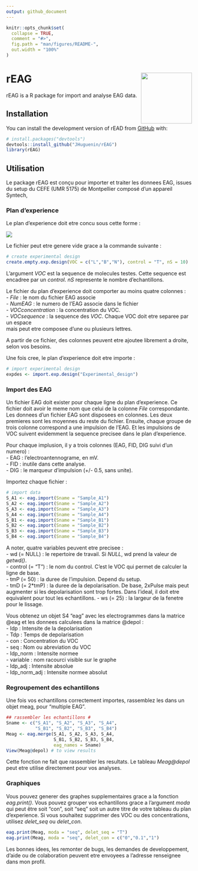 ```yaml
---
output: github_document
---
```


<!-- README.md is generated from README.Rmd. Please edit that file -->

```r
knitr::opts_chunk$set(
  collapse = TRUE,
  comment = "#>",
  fig.path = "man/figures/README-",
  out.width = "100%"
)
```

# rEAG <a href='https://github.com/JHuguenin/rEAG'><img src="https://raw.githubusercontent.com/JHuguenin/rEAG/master/inst/img/logo_rEAG_1.png" align="right" height="138"/></a>

<!-- badges: start -->
<!-- badges: end -->

rEAG is a R package for import and analyse EAG data. 

## Installation

You can install the development version of rEAD from [GitHub](https://github.com/) with:

``` r
# install.packages("devtools")
devtools::install_github("JHuguenin/rEAG")
library(rEAG)
```

## Utilisation

Le package rEAG est conçu pour importer et traiter les donnees EAG, issues du setup du CEFE (UMR 5175) de Montpellier composé d'un appareil Syntech,

### Plan d'experience

Le plan d'experience doit etre concu sous cette forme :  
  
  
<img src="https://raw.githubusercontent.com/JHuguenin/rEAG/master/inst/img/expdes_table.png" align="center"/>

Le fichier peut etre genere vide grace a la commande suivante : 
```r
# create experimental design
create.empty.exp.design(VOC = c("L","B","N"), control = "T", nS = 10)
```
L'argument *VOC* est la sequence de molecules testes. Cette sequence est encadree 
par un *control*. *nS* represente le nombre d'echantillons.  

Le fichier du plan d'experience doit comporter au moins quatre colonnes :  
- *File* : le nom du fichier EAG associe  
- *NumEAG* : le numero de l'EAG associe dans le fichier  
- *VOCconcentration* : la concentration du VOC.   
- *VOCsequence* : la sequence des *VOC*. Chaque VOC doit etre separee par un espace   
mais peut etre composee d'une ou plusieurs lettres.   

A partir de ce fichier, des colonnes peuvent etre ajoutee librement a droite, selon vos besoins. 

Une fois cree, le plan d'experience doit etre importe :

```r
# import experimental design
expdes <- import.exp.design("Experimental_design")
```

### Import des EAG

Un fichier EAG doit exister pour chaque ligne du plan d'experience. Ce fichier doit avoir le meme
nom que celui de la colonne *File* correspondante. Les donnees d'un fichier EAG sont disposees en
colonnes. Les deux premieres sont les moyennes du reste du fichier. Ensuite, chaque groupe de trois 
colonne correspond a une impulsion de l'EAG. Et les impulsions de VOC suivent evidemment la sequence precisee dans le plan d'experience.   
  
Pour chaque implusion, il y a trois colonnes (EAG, FID, DIG suivi d'un numero) :    
- EAG : l'electroantennograme, en mV.   
- FID : inutile dans cette analyse.   
- DIG : le marqueur d'impulsion (+/- 0.5, sans unite). 

Importez chaque fichier : 

```r
# import data
S_A1 <- eag.import(Sname = "Sample_A1")
S_A2 <- eag.import(Sname = "Sample_A2")
S_A3 <- eag.import(Sname = "Sample_A3")
S_A4 <- eag.import(Sname = "Sample_A4")
S_B1 <- eag.import(Sname = "Sample_B1")
S_B2 <- eag.import(Sname = "Sample_B2")
S_B3 <- eag.import(Sname = "Sample_B3")
S_B4 <- eag.import(Sname = "Sample_B4")
```

A noter, quatre variables peuvent etre precisee :   
- wd (= NULL) : le repertoire de travail. Si *NULL*, wd prend la valeur de *getwd()*.  
- control (= "T") : le nom du control. C'est le VOC qui permet de calculer la ligne de base.       
- tmP (= 50) : la duree de l'impulsion. Depend du setup.  
- tmD (= 2*tmP) : la duree de la depolarisation. De base, 2xPulse mais peut augmenter si les depolarisation sont trop fortes. Dans l'ideal, il doit etre equivalent pour tout les echantillons. 
- ws (= 25) : la largeur de la fenetre pour le lissage.   

Vous obtenez un objet S4 "eag" avec les electrogrammes dans la matrice @eag et les
donnees calculees dans la matrice @depol :    
- Idp : Intensite de la depolarisation  
- Tdp : Temps de depolarisation  
- con : Concentration du VOC  
- seq : Nom ou abreviation du VOC  
- Idp_norm : Intensite normee  
- variable : nom racourci visible sur le graphe  
- Idp_adj : Intensite absolue  
- Idp_norm_adj : Intensite normee absolut  

### Regroupement des echantillons

Une fois vos echantillons correctement importes, rassemblez les dans un objet meag, pour "multiple EAG". 

```r
## rassembler les echantillons #
Sname <- c("S_A1", "S_A2", "S_A3", "S_A4",
           "S_B1", "S_B2", "S_B3", "S_B4")
Meag <- eag.merge(S_A1, S_A2, S_A3, S_A4,
                  S_B1, S_B2, S_B3, S_B4,
                  eag_names = Sname)
View(Meag@depol) # to view results
```
Cette fonction ne fait que rassembler les resultats. Le tableau *Meag@depol* peut 
etre utilise directement pour vos analyses. 

### Graphiques

Vous pouvez generer des graphes supplementaires grace a la fonction *eag.print()*.
Vous pouvez grouper vos echantillons grace a l'argument *moda* qui peut être soit "con",
soit "seq" soit un autre titre de votre tableau du plan d'experience. Si vous souhaitez
supprimer des VOC ou des concentrations, utilisez *delet_seq* ou *delet_con*.

```r
eag.print(Meag, moda = "seq", delet_seq = "T")
eag.print(Meag, moda = "seq", delet_con = c("0","0.1","1")
```

Les bonnes idees, les remonter de bugs, les demandes de developpement, d'aide ou de colaboration peuvent etre envoyees a l'adresse renseignee dans mon profil. 

